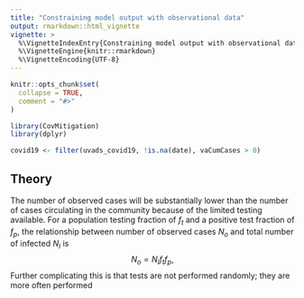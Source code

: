 ```yaml
---
title: "Constraining model output with observational data"
output: rmarkdown::html_vignette
vignette: >
  %\VignetteIndexEntry{Constraining model output with observational data}
  %\VignetteEngine{knitr::rmarkdown}
  %\VignetteEncoding{UTF-8}
---
```


```r
knitr::opts_chunk$set(
  collapse = TRUE,
  comment = "#>"
)
```

```r
library(CovMitigation)
library(dplyr)

covid19 <- filter(uvads_covid19, !is.na(date), vaCumCases > 0)
```

## Theory

The number of observed cases will be substantially lower than the number of cases
circulating in the community because of the limited testing available.  For a 
population testing fraction of $f_t$ and a positive test fraction of $f_p$, the 
relationship between number of observed cases $N_o$ and total number of infected
$N_I$ is
$$
N_o = N_I f_t f_p,
$$
Further complicating this is that tests are not performed randomly; they are more
often performed 